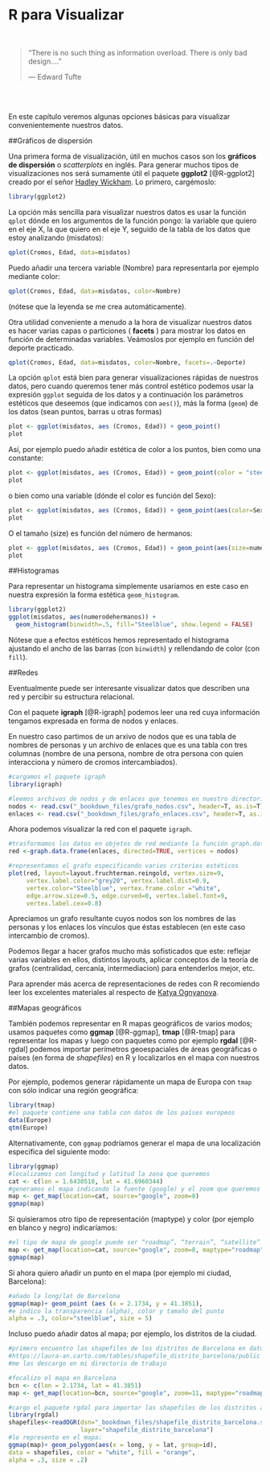 # R para Visualizar


<br>

> "There is no such thing as information overload. There is only bad design...."
>
> --- Edward Tufte

<br>
<br>


En este capítulo veremos algunas opciones básicas para visualizar convenientemente nuestros datos.

##Gráficos de dispersión

Una primera forma de visualización, útil en muchos casos son los __gráficos de dispersión__ o _scatterplots_ en inglés. 
Para generar muchos tipos de visualizaciones nos será sumamente útil el paquete __ggplot2__ [@R-ggplot2] creado por el señor [Hadley Wickham](http://hadley.nz/).
Lo primero, cargémoslo:

```r
library(ggplot2) 
```

La opción más sencilla para visualizar nuestros datos es usar la función `qplot`
dónde en los argumentos de la función pongo: la variable que quiero en el eje X, la que quiero en el eje Y, seguido de la tabla de los datos que estoy analizando (misdatos):

```r
qplot(Cromos, Edad, data=misdatos)
```


Puedo añadir una tercera variable (Nombre) para representarla por ejemplo mediante color:


```r
qplot(Cromos, Edad, data=misdatos, color=Nombre)
```


(nótese que la leyenda se me crea automáticamente).

Otra utilidad conveniente a menudo a la hora de visualizar nuestros datos es hacer varias capas o particiones ( __facets__ ) para mostrar los datos en función de determinadas variables. Veámoslos por ejemplo en función del deporte practicado.

```r
qplot(Cromos, Edad, data=misdatos, color=Nombre, facets=.~Deporte)
```


La opción `qplot` está bien para generar visualizaciones rápidas de nuestros datos,  pero cuando queremos tener más control estético podemos usar la expresión `ggplot` seguida de los datos y a continuación los parámetros estéticos que deseemos (que indicamos con `aes()`), más la forma (`geom`) de los datos (sean puntos, barras u otras formas)

```r
plot <- ggplot(misdatos, aes (Cromos, Edad)) + geom_point()
plot
```


Así, por ejemplo puedo añadir estética de color a los puntos, bien como una constante:

```r
plot <- ggplot(misdatos, aes (Cromos, Edad)) + geom_point(color = "steelblue")
plot
```


o bien como una variable (dónde el color es función del Sexo):

```r
plot <- ggplot(misdatos, aes (Cromos, Edad)) + geom_point(aes(color=Sexo))
plot
```

O el tamaño (size) es función del número de hermanos:

```r
plot <- ggplot(misdatos, aes (Cromos, Edad)) + geom_point(aes(size=numerodehermanos))
plot
```
 
##Histogramas

Para representar un histograma simplemente usariamos en este caso en nuestra expresión la forma estética `geom_histogram`.

```r
library(ggplot2)
ggplot(misdatos, aes(numerodehermanos)) +
  geom_histogram(binwidth=.5, fill="Steelblue", show.legend = FALSE)
```

Nótese que a efectos estéticos hemos representado el histograma ajustando el ancho de las barras (con `binwidth`) y rellendando de color (con `fill`).

  
  
##Redes

Eventualmente puede ser interesante visualizar datos que describen una red y percibir su estructura relacional.

Con el paquete __igraph__ [@R-igraph] podemos leer una red cuya información tengamos expresada en forma de nodos y enlaces.

En nuestro caso partimos de un arxivo de nodos que es una tabla de nombres de personas y un archivo de enlaces que es una tabla con tres columnas (nombre de una persona, nombre de otra persona con quien interacciona y número de cromos intercambiados).


```r
#cargamos el paquete igraph
library(igraph)

#leemos archivos de nodos y de enlaces que tenemos en nuestro directorio
nodos <- read.csv("_bookdown_files/grafo_nodos.csv", header=T, as.is=T)
enlaces <- read.csv("_bookdown_files/grafo_enlaces.csv", header=T, as.is=T)
```


Ahora podemos visualizar la red con el paquete `igraph`.

```r
#trasformamos los datos en objetos de red mediante la función graph.data.frame
red <-graph.data.frame(enlaces, directed=TRUE, vertices = nodos)

#representamos el grafo especificando varios criterios estéticos
plot(red, layout=layout.fruchterman.reingold, vertex.size=9, 
     vertex.label.color="grey20", vertex.label.dist=0.9, 
     vertex.color="Steelblue", vertex.frame.color ="white", 
     edge.arrow.size=0.5, edge.curved=0, vertex.label.font=9, 
     vertex.label.cex=0.8)
```

Apreciamos un grafo resultante cuyos nodos son los nombres de las personas y los enlaces los vínculos que éstas establecen (en este caso intercambio de cromos).

Podemos llegar a hacer grafos mucho más sofisticados que este: reflejar varias variables en ellos, distintos layouts, aplicar conceptos de la teoría de grafos (centralidad, cercanía, intermediacion) para entenderlos mejor, etc.

Para aprender más acerca de representaciones de redes con R recomiendo leer los excelentes materiales al respecto de [Katya Ognyanova](http://kateto.net/).


##Mapas geográficos

También podemos representar en R mapas geográficos de varios modos; usamos paquetes como __ggmap__ [@R-ggmap], __tmap__ [@R-tmap] para representar los mapas y luego con paquetes como por ejemplo __rgdal__ [@R-rgdal] podemos importar perímetros geoespaciales de áreas geográficas o países (en forma de *shapefiles*) en R y localizarlos en el mapa con nuestros datos.

Por ejemplo, podemos generar rápidamente un mapa de Europa con `tmap` con sólo indicar una región geográfica:
```r
library(tmap)
#el paquete contiene una tabla con datos de los países europeos 
data(Europe)
qtm(Europe)
```

Alternativamente, con `ggmap` podríamos generar el mapa de una localización específica del siguiente modo:
```r
library(ggmap)
#localizamos con longitud y latitud la zona que queremos
cat <- c(lon = 1.6430518, lat = 41.6960344)
#generamos el mapa indicando la fuente (google) y el zoom que queremos
map <- get_map(location=cat, source="google", zoom=8)
ggmap(map)
```

Si quisieramos otro tipo de representación (maptype) y color (por ejemplo en blanco y negro) indicaríamos:
```r
#el tipo de mapa de google puede ser “roadmap”, “terrain”, “satellite” o “hybrid”
map <- get_map(location=cat, source="google", zoom=8, maptype="roadmap", color="bw")
ggmap(map)
```

Si ahora quiero añadir un punto en el mapa (por ejemplo mi ciudad, Barcelona):
```r
#añado la long/lat de Barcelona
ggmap(map)+ geom_point (aes (x = 2.1734, y = 41.3851),  
#e indico la transparencia (alpha), color y tamaño del punto
alpha = .3, color="steelblue", size = 5)
```

Incluso puedo añadir datos al mapa; por ejemplo, los distritos de la ciudad.
```r
#primero encuentro las shapefiles de los distritos de Barcelona en datos abiertos:
#https://laura-an.carto.com/tables/shapefile_distrito_barcelona/public
#me las descargo en mi directorio de trabajo

#focalizo el mapa en Barcelona
bcn <- c(lon = 2.1734, lat = 41.3851)
map <- get_map(location=bcn, source="google", zoom=11, maptype="roadmap", color="bw")

#cargo el paquete rgdal para importar las shapefiles de los distritos al mapa
library(rgdal)
shapefiles<-readOGR(dsn="_bookdown_files/shapefile_distrito_barcelona.shp",
                    layer="shapefile_distrito_barcelona") 
#lo represento en el mapa:
ggmap(map)+ geom_polygon(aes(x = long, y = lat, group=id), 
data = shapefiles, color = "white", fill = "orange", 
alpha = .3, size = .2)
```


